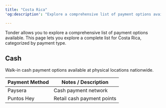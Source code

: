 ```yaml
---
title: "Costa Rica"
'og:description': "Explore a comprehensive list of payment options available in Costa Rica with Tonder, categorized by payment type."

---
```


Tonder allows you to explore a comprehensive list of payment options available. This page lets you explore a complete list for Costa Rica, categorized by payment type. 

## Cash

Walk-in cash payment options available at physical locations nationwide.

| Payment Method | Notes / Description                        |
|----------------|------------------------------------------|
| Paysera        | Cash payment network                      |
| Puntos Hey     | Retail cash payment points                |
